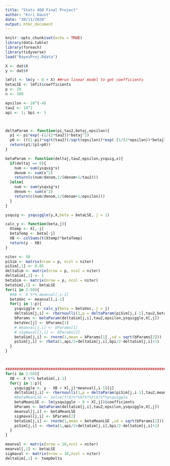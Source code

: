 ```yaml
---
title: "Stats 460 Final Project"
author: "Kiri Daust"
date: "30/11/2020"
output: html_document
---
```


```r
knitr::opts_chunk$set(echo = TRUE)
library(data.table)
library(foreach)
library(tidyverse)
load("BayesProj.Rdata")
```

```r
X <- dat$X
y <- dat$Y

lmfit <- lm(y ~ 0 + X) ##run linear model to get coefficients
betaLSE <- lmfit$coefficients
p <- 10
n <- 300

epsilon <- 10^(-4)
tau2 <- 10^2
api <- 1; bpi <- 1



deltaParam <- function(pi,tau2,betaj,epsilon){
  p1 <- pi*exp(-(1/(2*tau2))*betaj^2)
  p0 <- (((1-pi)*sqrt(tau2))/sqrt(epsilon))*exp(-(1/(2*epsilon))*betaj^2)
  return(p1/(p1+p0))
}

betaParam <- function(deltaj,tau2,epsilon,ysquig,x){
  if(deltaj == 0){
    num <- sum(ysquig*x)
    denom <- sum(x^2)
    return(c(num/denom,1/(denom+1/tau2)))
  }else{
    num <- sum(ysquig*x)
    denom <- sum(x^2)
    return(c(num/denom,1/(denom+1/epsilon)))
  }
}

ysquig <- ysquiggle(y,X,beta = betaLSE, j = 1)

calc_y <- function(beta,j){
  Xtemp <- X[,-j]
  betaTemp <- beta[-j]
  XB <- colSums(t(Xtemp)*betaTemp)
  return(y - XB)
}

niter <- 50
piSim <- matrix(nrow = p, ncol = niter)
piSim[,1] <- 0.05
deltaSim <- matrix(nrow = p, ncol = niter)
deltaSim[,1] <- 1
betaSim <- matrix(nrow = p, ncol = niter)
betaSim[,1] <- betaLSE
for(i in 2:50){
  #XB <- X %*% meanval[,i-1]
  betaVec <- meanval[,i-1]
  for(j in 1:p){
    ysquiggle <- calc_y(beta = betaVec, j = j)
    deltaSim[j,i] <- rbernoulli(1,p = deltaParam(piSim[j,i-1],tau2,betaVec[j],epsilon))
    bParams <- betaParam(deltaSim[j,i],tau2,epsilon,ysquiggle,X[,j])
    betaVec[j] <- bParams[1]
    # meanval[j,i] <- bParams[1]
    # sigmaval[j,i] <- bParams[2]
    betaSim[j,i] <- rnorm(1,mean = bParams[1] ,sd = sqrt(bParams[2]))
    piSim[j,i] <- rbeta(1,api/2+deltaSim[j,i],bpi/2-deltaSim[j,i]+1)
  }
}



#######################################################################################
for(i in 2:50){
  XB <- X %*% betaSim[,i-1]
  for(j in 1:p){
    ysquiggle <- y - XB + X[,j]*meanval[,i-1][j]
    deltaSim[j,i] <- rbernoulli(1,p = deltaParam(piSim[j,i-1],tau2,meanval[j,i-1],epsilon))
    #betaMeanLSE <- solve(t(X)%*%X)%*%t(X)%*%ysquiggle
    betaMeanLSE <- lm(ysquiggle ~ 0 + X[,j])$coefficients
    bParams <- betaParam(deltaSim[j,i],tau2,epsilon,ysquiggle,X[,j])
    meanval[j,i] <- betaMeanLSE
    sigmaval[j,i] <- bParams[2]
    betaSim[j,i] <- rnorm(1,mean = betaMeanLSE ,sd = sqrt(bParams[2]))
    piSim[j,i] <- rbeta(1,api/2+deltaSim[j,i],bpi/2-deltaSim[j,i]+1)
  }
}

meanval <- matrix(nrow = 10,ncol = niter)
meanval[,1] <- betaLSE
sigmaval <- matrix(nrow = 10,ncol = niter)
deltaSim[,1] <- tempDelta

```

